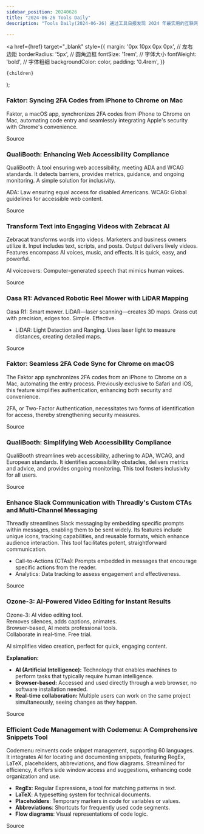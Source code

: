 ```yaml
---
sidebar_position: 20240626
title: "2024-06-26 Tools Daily"
description: "Tools Daily(2024-06-26) 通过工具日报发现 2024 年最实用的互联网软件、AI工具和产品！"

---
```



  <a
    href={href}
    target="_blank"
    style={{
      margin: '0px 10px 0px 0px', // 左右边距
      borderRadius: '5px', // 圆角边框
      fontSize: '1rem', // 字体大小
      fontWeight: 'bold', // 字体粗细
      backgroundColor: color,
      padding: '0.4rem',
    }}
  >
    {children}
  </a>
);

### Faktor: Syncing 2FA Codes from iPhone to Chrome on Mac

Faktor, a macOS app, synchronizes 2FA codes from iPhone to Chrome on Mac, automating code entry and seamlessly integrating Apple's security with Chrome's convenience.

<Link href="https://www.producthunt.com/posts/faktor" color="#B0C4DE">Source</Link>

### QualiBooth: Enhancing Web Accessibility Compliance

QualiBooth: A tool ensuring web accessibility, meeting ADA and WCAG standards. It detects barriers, provides metrics, guidance, and ongoing monitoring. A simple solution for inclusivity.

ADA: Law ensuring equal access for disabled Americans.
WCAG: Global guidelines for accessible web content.

<Link href="https://www.producthunt.com/posts/qualibooth" color="#B0C4DE">Source</Link>

### Transform Text into Engaging Videos with Zebracat AI

Zebracat transforms words into videos. Marketers and business owners utilize it. Input includes text, scripts, and posts. Output delivers lively videos. Features encompass AI voices, music, and effects. It is quick, easy, and powerful.

AI voiceovers: Computer-generated speech that mimics human voices.

<Link href="https://www.producthunt.com/posts/zebracat" color="#B0C4DE">Source</Link>

### Oasa R1: Advanced Robotic Reel Mower with LiDAR Mapping

Oasa R1: Smart mower.
LiDAR—laser scanning—creates 3D maps.
Grass cut with precision, edges too.
Simple. Effective.

* LiDAR: Light Detection and Ranging. Uses laser light to measure distances, creating detailed maps.

<Link href="https://www.producthunt.com/posts/oasa-r1-lawn-mower" color="#B0C4DE">Source</Link>

### Faktor: Seamless 2FA Code Sync for Chrome on macOS

The Faktor app synchronizes 2FA codes from an iPhone to Chrome on a Mac, automating the entry process. Previously exclusive to Safari and iOS, this feature simplifies authentication, enhancing both security and convenience.

2FA, or Two-Factor Authentication, necessitates two forms of identification for access, thereby strengthening security measures.

<Link href="https://www.producthunt.com/posts/faktor" color="#B0C4DE">Source</Link>

### QualiBooth: Simplifying Web Accessibility Compliance

QualiBooth streamlines web accessibility, adhering to ADA, WCAG, and European standards. It identifies accessibility obstacles, delivers metrics and advice, and provides ongoing monitoring. This tool fosters inclusivity for all users.

<Link href="https://www.producthunt.com/posts/qualibooth" color="#B0C4DE">Source</Link>

### Enhance Slack Communication with Threadly's Custom CTAs and Multi-Channel Messaging

Threadly streamlines Slack messaging by embedding specific prompts within messages, enabling them to be sent widely. Its features include unique icons, tracking capabilities, and reusable formats, which enhance audience interaction. This tool facilitates potent, straightforward communication.

* Call-to-Actions (CTAs): Prompts embedded in messages that encourage specific actions from the reader.
* Analytics: Data tracking to assess engagement and effectiveness.

<Link href="https://www.producthunt.com/posts/threadly" color="#B0C4DE">Source</Link>

### Ozone-3: AI-Powered Video Editing for Instant Results

Ozone-3: AI video editing tool.  
Removes silences, adds captions, animates.  
Browser-based, AI meets professional tools.  
Collaborate in real-time. Free trial.  

AI simplifies video creation, perfect for quick, engaging content.  

**Explanation:**  
- **AI (Artificial Intelligence):** Technology that enables machines to perform tasks that typically require human intelligence.
- **Browser-based:** Accessed and used directly through a web browser, no software installation needed.
- **Real-time collaboration:** Multiple users can work on the same project simultaneously, seeing changes as they happen.

<Link href="https://www.producthunt.com/posts/ozone-3" color="#B0C4DE">Source</Link>

### Efficient Code Management with Codemenu: A Comprehensive Snippets Tool

Codemenu reinvents code snippet management, supporting 60 languages. It integrates AI for locating and documenting snippets, featuring RegEx, LaTeX, placeholders, abbreviations, and flow diagrams. Streamlined for efficiency, it offers side window access and suggestions, enhancing code organization and use.

* **RegEx**: Regular Expressions, a tool for matching patterns in text.
* **LaTeX**: A typesetting system for technical documents.
* **Placeholders**: Temporary markers in code for variables or values.
* **Abbreviations**: Shortcuts for frequently used code segments.
* **Flow diagrams**: Visual representations of code logic.

<Link href="https://www.producthunt.com/posts/codemenu" color="#B0C4DE">Source</Link>

